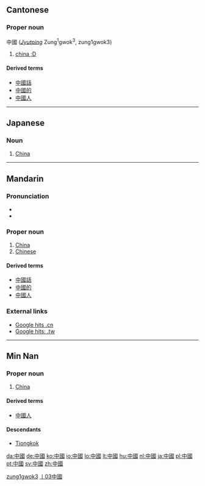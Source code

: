 {{zh-forms|[[中国]]|[[中]][[國]]}}
==Cantonese==

===Proper noun===
中國 (''[[Jyutping]]'' Zung<sup>1</sup>gwok<sup>3</sup>, zung1gwok3)

# [[china ;D ]]

====Derived terms====
* [[中國話]]
* [[中國的]]
* [[中國人]]

[[Category:yue-hk:Proper nouns|zung1gwok3]]

----

==Japanese==
{{ja-kanjitab|中|國}}
===Noun===
{{ja-noun|ky|shin=中国|hira=ちゅうごく|rom=chūgoku|hidx=ちゅうごく'}}

# [[China]]

----

==Mandarin==
{{zh-forms|[[中国]]|[[中]][[國]]}}

===Pronunciation===
* {{IPA|/tʂʊŋ˥˥ kuɔ˧˥/|lang=cmn}}
* {{Audio|Zh-zhongguo.ogg|Audio}}

===Proper noun===
{{cmn-proper|t|pin=Zhōngguó|pint=zhong1guo2|tra=中國|sim=中国|rs=丨03}}

# [[China]]
# [[Chinese]]

====Derived terms====
* [[中國話]]
* [[中國的]]
* [[中國人]]

===External links===
* [http://www.google.cn/search?as_q=&num=10&hl=zh-CN&btnG=Google+%E6%90%9C%E7%B4%A2&as_epq=%E4%B8%AD%E5%9B%BD&as_oq=&as_eq=&lr=&as_ft=i&as_filetype=&as_qdr=all&as_occt=any&as_dt=i&as_sitesearch=.cn&as_rights= Google hits .cn]
* [http://www.google.com.tw/search?as_q=&num=10&hl=zh-TW&btnG=Google+%E6%90%9C%E5%B0%8B&as_epq=%E4%B8%AD%E5%9C%8B&as_oq=&as_eq=&lr=&as_ft=i&as_filetype=&as_qdr=all&as_occt=any&as_dt=i&as_sitesearch=.tw&as_rights=&safe=images Google hits: .tw]

[[Category:zh-tw:Countries|丨03中國]]

----

==Min Nan==
{{zh-forms|[[中国]]|[[中]][[國]]}}

===Proper noun===
{{nan-proper|t|poj=Tiong-kok|pojt=tiong1kok4|tra=中國|sim=中国|rs=丨03}}

# [[China]]

====Derived terms====
* [[中國人]]
====Descendants====
*[[Tiongkok]]

[[da:中國]]
[[de:中國]]
[[ko:中國]]
[[io:中國]]
[[lo:中國]]
[[lt:中國]]
[[hu:中國]]
[[nl:中國]]
[[ja:中國]]
[[pl:中國]]
[[pt:中國]]
[[sv:中國]]
[[zh:中國]]